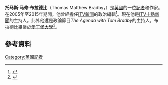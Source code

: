 {{distinguish|汤姆·布雷迪}}
'''托马斯·马修·布拉德比'''（Thomas Matthew Bradby，{{bd|1967年|1月13日}}）是[[英國|英國]]的一位[[記者|記者]]和作家。在2005年至2015年期間，他曾經擔任[[ITV新聞|ITV新聞]]的政治編輯<ref>{{cite news |url=http://news.bbc.co.uk/2/hi/entertainment/4679913.stm |title=Bradby named ITV political editor |publisher=BBC News |date=13 July 2005 |accessdate=3 February 2010 |archive-date=2018-06-16 |archive-url=https://web.archive.org/web/20180616160202/http://news.bbc.co.uk/2/hi/entertainment/4679913.stm |dead-url=no }}</ref>。現在他是[[ITV十點新聞|ITV十點新聞]]的主持人。此外他還是政論節目''The Agenda with Tom Bradby''的主持人。布拉德比畢業於[[愛丁堡大學|愛丁堡大學]]<ref name="smooth">{{cite news|url=http://www.independent.co.uk/news/media/tom-bradby-smooth-operator-439839.html|title=Tom Bradby: Smooth operator|work=[[The_Independent|The Independent]]|location=London|date=12 March 2007|accessdate=2016-02-04|archive-date=2011-08-24|archive-url=https://web.archive.org/web/20110824223553/http://www.independent.co.uk/news/media/tom-bradby-smooth-operator-439839.html|dead-url=no}}</ref>。
== 參考資料 ==
{{Reflist|2}}
[[Category:英國記者|Category:英國記者]]